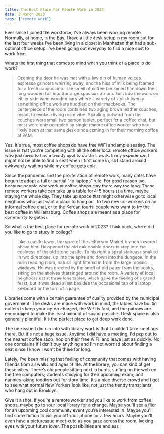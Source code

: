 ```yaml
---
title: The Best Place For Remote Work in 2023
date: 3 March 2023
tags: ["remote work"]
---
```


Ever since I joined the workforce, I've always been working remote.
Normally, at home, in the Bay, I have a little desk setup in my room but
for the last four weeks I've been living in a closet in Manhattan that had
a sub-optimal office setup.
I've been going out everyday to find a nice spot to work from.

Whats the first thing that comes to mind when you think of a place to do work?

> Opening the door he was met with a low din of human voices, espresso grinders
whirring away, and the hiss of milk being foamed for a fresh cappuccino.
The smell of coffee beckoned him down the long wooden hall into the large spacious
atrium. Built into the walls on either side were wooden bars where
a variety of stylish twenty something office workers huddled on their macbooks.
The centerpiece of the room contained two aging brown leather couches, meant to evoke
a living room vibe. Spiraling outward from the couches were small two person tables,
perfect for a coffee chat, but most were only occupied by single remote office 
worker who had likely been at that same desk since coming in for their morning
coffee at 9AM.

Yes, it's true, most coffee shops do have free WiFi and ample seating.
The issue is that you're competing with all the other local remote office
workers who just need to find a trendy spot to do their work.
In my experience, I might not be able to find a seat when I first come in,
so I stand around awkwardly waiting while my coffee gets cold.

Since the pandemic and the proliferation of remote work, many cafes have begun
to adopt a full or partial "no laptops" rule.
For good reason too, because people who work at coffee shops stay there way too long.
These remote workers take can take up a table for 4-5 hours at a time, maybe staying the whole
day. They take up space that might otherwise go to local neighbors who just
want a place to hang out, to two new co-workers on an informal coffee chat, or to 
the Korean tourist couple who want to try the best coffee in Williamsburg.
Coffee shops are meant as a place for community to gather.

So what is the best place for remote work in 2023?
Think back, where did you like to go to study in college?

> Like a castle tower, the spire of the Jefferson Market branch towered above him.
He opened the old oak double doors to step into the coolness of the old stone
castle. To his right a spiral staircase snaked in two directions, up into the spire and down
into the dungeon. In the main reading room, natural light filtered in from the
large mosaic windows. He was greeted by the smell of old paper from the 
books, sitting on the shelves that ringed around the room.
A variety of local neighbors sat at three long tables, which gave the feeling of a grand feast, 
but it was dead silent besides the occasional tap of a laptop keyboard or the turn of a page.

Libraries come with a certain guarantee of quality provided by the municipal government.
The desks are made with work in mind, the tables have builtin outlets 
to keep your laptop charged, the WiFi is fast, and the patrons are encouraged
to make the least amount of sound possible. Desk space is also generally plentiful.
It's the perfect place to get deep work done.

The one issue I did run into with library work is that I couldn't take meetings
there. But it's not a huge issue. Anytime I did have a meeting, I'd pop
out to the nearest coffee shop, hop on their free WiFi, and leave just as quickly.
No one complains if I don't buy anything and I'm not worried about finding a seat
since I know I won't be there for long.

Lately, I've been missing that feeling of community that comes with having
friends from all walks and ages of life. At the library, you can kind of get these
vibes. There's old people sitting next to bums, surfing on the
web on the free computers; students studying for their upcoming exam; and 
nannies taking toddlers out for story time.
It's a nice diverse crowd and I got to see what normal New Yorkers look like,
not just the trendy transplants who hang out in Brooklyn.

Give it a shot. If you're a remote worker and you like to work from coffee shops,
maybe go to your local library for a change. 
Maybe you'll see a flier for an upcoming cool community event you're interested in. 
Maybe you'll find some fiction to pull you off your phone for a few hours. 
Maybe you'll even have a picturesque meet-cute as you gaze across the room,
locking eyes with your future lover.
The possibilities are endless.
